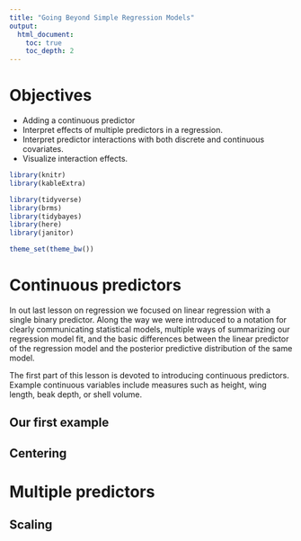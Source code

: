 ```yaml
---
title: "Going Beyond Simple Regression Models"
output: 
  html_document: 
    toc: true 
    toc_depth: 2
---
```



# Objectives

- Adding a continuous predictor
- Interpret effects of multiple predictors in a regression.
- Interpret predictor interactions with both discrete and continuous covariates.
- Visualize interaction effects.


```r
library(knitr)
library(kableExtra)

library(tidyverse)
library(brms)
library(tidybayes)
library(here)
library(janitor)

theme_set(theme_bw())
```


# Continuous predictors

In out last lesson on regression we focused on linear regression with a single binary predictor. Along the way we were introduced to a notation for clearly communicating statistical models, multiple ways of summarizing our regression model fit, and the basic differences between the linear predictor of the regression model and the posterior predictive distribution of the same model.

The first part of this lesson is devoted to introducing continuous predictors. Example continuous variables include measures such as height, wing length, beak depth, or shell volume.


## Our first example





## Centering





# Multiple predictors


## Scaling
